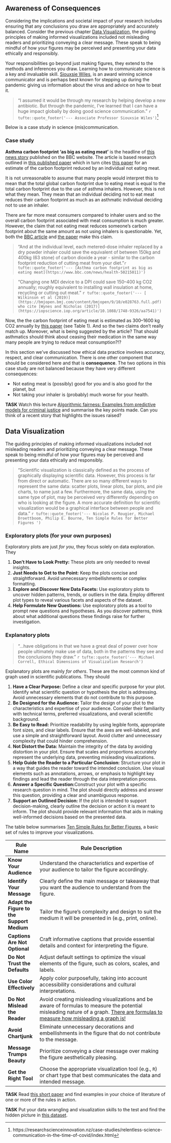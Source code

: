 ## Awareness of Consequences

Considering the implications and societal impact of your research includes ensuring that any conclusions you draw are appropriately and accurately balanced. Consider the previous chapter [Data Visualization], the guiding principles of making informed visualizations included not misleading readers and prioritizing conveying a clear message. These speak to being mindful of how your figures may be perceived and presenting your data ethically and responsibly.

Your responsibilities go beyond just making figures, they extend to the methods and inferences you draw. Learning how to communicate science is a key and invaluable skill. [Siouxsie Wiles](https://profiles.auckland.ac.nz/s-wiles), is an award winning science communicator and is perhaps best known for stepping up during the pandemic giving us information about the virus and advice on how to beat it.

> "I assumed it would be through my research by helping develop a new antibiotic. But through the pandemic, I’ve learned that I can have a huge impact globally by doing good science communication." `r tufte::quote_footer('--- Associate Professor Siouxsie Wiles')`^[https://researchscienceinnovation.nz/case-studies/relentless-science-communication-in-the-time-of-covid/index.html]


Below is a case study in science (mis)communication.

### Case study

**Asthma carbon footprint 'as big as eating meat'** is the headline of [this news story](https://www.bbc.com/news/health-50215011) published on the BBC website. The article is based research outlined in [this published paper](https://bmjopen.bmj.com/content/bmjopen/9/10/e028763.full.pdf) which in turn cites [this paper](https://iopscience.iop.org/article/10.1088/1748-9326/aa7541) for an estimate of the carbon footprint reduced by an individual not eating meat.


It is not unreasonable to assume that many people would interpret this to mean that the total global carbon footprint due to eating meat is equal to the total carbon footprint due to the use of asthma inhalers. However, this is not what they mean. They mean that an individual deciding not to eat meat reduces their carbon footprint as much as an asthmatic individual deciding not to use an inhaler.

There are far more meat consumers compared to inhaler users and so the overall carbon footprint associated with meat consumption is much greater. However, the claim that not eating meat reduces someone's carbon footprint about the same amount as not using inhalers is questionable. Yet, both the [BBC article](https://www.bbc.com/news/health-50215011) and [the paper](https://bmjopen.bmj.com/content/bmjopen/9/10/e028763.full.pdf) make this claim.

> "And at the individual level, each metered-dose inhaler replaced by a dry powder inhaler could save the equivalent of between 150kg and 400kg (63 stone) of carbon dioxide a year - similar to the carbon footprint reduction of cutting meat from your diet."`r tufte::quote_footer('--- [Asthma carbon footprint as big as eating meat](https://www.bbc.com/news/health-50215011)')`

> "Changing one MDI device to a DPI could save 150–400 kg CO2 annually; roughly equivalent to installing wall insulation at home, recycling or cutting out meat." `r tufte::quote_footer('--- [ Wilkinson et al (2019)](https://bmjopen.bmj.com/content/bmjopen/9/10/e028763.full.pdf) who cite [Wynes and Nicholas (2017)](https://iopscience.iop.org/article/10.1088/1748-9326/aa7541)')`

Now, the the carbon footprint of eating meat is estimated as 300–1600 kg CO2 annually by [this paper](https://iopscience.iop.org/article/10.1088/1748-9326/aa7541) (see Table 1). And so the two claims don't really match up. Moreover, what is being suggested by the article? That should asthmatics should think about ceasing their medication in the same way many people are trying to reduce meat consumption?!?


In this section we've discussed how ethical data practice involves accuracy, respect, and clear communication. There is one other component that should be considered here and that is **consequence**. The two options in this case study are not balanced because they have very different consequences: 
 
 - Not eating meat is (possibly) good for you and is also good for the planet, but
 - Not taking your inhaler is (probably) much worse for your health.



<div class="alert alert-warning">
  <strong>TASK</strong> Watch this lecture [Algorithmic fairness: Examples from predictive models for criminal justice](https://www.youtube.com/watch?v=dFfA7VtrAYI) and summarise the key points made. Can you think of a recent story that highlights the issues raised?

</div>


## Data Visualization

The guiding principles of making informed visualizations included not misleading readers and prioritizing conveying a clear message. These speak to being mindful of how your figures may be perceived and presenting your data ethically and responsibly.

> "Scientific visualization is classically defined as the process of graphically displaying scientific data. However, this process is far from direct or automatic. There are so many different ways to represent the same data: scatter plots, linear plots, bar plots, and pie charts, to name just a few. Furthermore, the same data, using the same type of plot, may be perceived very differently depending on who is looking at the figure. A more accurate definition for scientific visualization would be a graphical interface between people and data." `r tufte::quote_footer('--- Nicolas P. Rougier, Michael Droettboom, Philip E. Bourne, Ten Simple Rules for Better Figures ')`


### Exploratory plots (for your own purposes)

Exploratory plots are just *for you*, they focus solely on data exploration. They 

  1. **Don't Have to Look Pretty:** These plots are only needed to reveal insights.
  2. **Just Needs to Get to the Point:** Keep the plots concise and straightforward. Avoid unnecessary embellishments or complex formatting. 
  3. **Explore and Discover New Data Facets:** Use exploratory plots to uncover hidden patterns, trends, or outliers in the data. Employ different plot types to reveal various facets and aspects of the dataset.
  4. **Help Formulate New Questions:** Use exploratory plots as a tool to prompt new questions and hypotheses. As you discover patterns, think about what additional questions these findings raise for further investigation.

### Explanatory plots

> "...have obligations in that we have a great deal of power over how people ultimately make use of data, both in the patterns they see and the conclusions they draw." `r tufte::quote_footer('--- Michael Correll, Ethical Dimensions of Visualization Research')`

Explanatory plots are mainly *for others*. These are the most common kind of graph used in scientific publications. They should

   1. **Have a Clear Purpose:** Define a clear and specific purpose for your plot. Identify what scientific question or hypothesis the plot is addressing. Avoid unnecessary elements that do not contribute to this purpose.
   2. **Be Designed for the Audience:** Tailor the design of your plot to the characteristics and expertise of your audience. Consider their familiarity with technical terms, preferred visualizations, and overall scientific background.
   3. **Be Easy to Read:** Prioritize readability by using legible fonts, appropriate font sizes, and clear labels. Ensure that the axes are well-labeled, and use a simple and straightforward layout. Avoid clutter and unnecessary complexity that could hinder comprehension.
   4. **Not Distort the Data:** Maintain the integrity of the data by avoiding distortion in your plot. Ensure that scales and proportions accurately represent the underlying data, preventing misleading visualizations.
   5. **Help Guide the Reader to a Particular Conclusion:**
   Structure your plot in a way that guides the reader toward the intended conclusion. Use visual elements such as annotations, arrows, or emphasis to highlight key findings and lead the reader through the data interpretation process.
   6. **Answer a Specific Question:**Construct your plot with a specific research question in mind. The plot should directly address and answer this question, providing a clear and unambiguous response.
   7. **Support an Outlined Decision:** If the plot is intended to support decision-making, clearly outline the decision or action it is meant to inform. The plot should provide relevant information that aids in making well-informed decisions based on the presented data.



The table below summarises [Ten Simple Rules for Better Figures](https://journals.plos.org/ploscompbiol/article?id=10.1371/journal.pcbi.1003833), a basic set of rules to improve your visualizations.

| Rule Name                   | Rule Description                                                                                                       |
|-----------------------------|-------------------------------------------------------------------------------------------------------------------------|
| **Know Your Audience**      | Understand the characteristics and expertise of your audience to tailor the figure accordingly.                          |
| **Identify Your Message**    | Clearly define the main message or takeaway that you want the audience to understand from the figure.                    |
| **Adapt the Figure to the Support Medium** | Tailor the figure's complexity and design to suit the medium it will be presented in (e.g., print, online). |
| **Captions Are Not Optional**| Craft informative captions that provide essential details and context for interpreting the figure.                        |
| **Do Not Trust the Defaults**| Adjust default settings to optimize the visual elements of the figure, such as colors, scales, and labels.                |
| **Use Color Effectively**   | Apply color purposefully, taking into account accessibility considerations and cultural interpretations.                   |
| **Do Not Mislead the Reader**| Avoid creating misleading visualizations and be aware of formulas to measure the potential misleading nature of a graph. [There are formulas to measure how misleading a graph is!](https://en.wikipedia.org/wiki/Misleading_graph) |
| **Avoid Chartjunk**         | Eliminate unnecessary decorations and embellishments in the figure that do not contribute to the message.                 |
| **Message Trumps Beauty**   | Prioritize conveying a clear message over making the figure aesthetically pleasing.                                      |
| **Get the Right Tool**      | Choose the appropriate visualization tool (e.g., `R`) or chart type that best communicates the data and intended message.              |


<div class="alert alert-warning">
  <strong>TASK</strong> Read [this short paper](https://journals.plos.org/ploscompbiol/article?id=10.1371/journal.pcbi.1003833) and find examples in your choice of literature of one or more of the rules in action.
</div>

<div class="alert alert-warning">
  <strong>TASK</strong> Put your data wrangling and visualization skills to the test and find the hidden picture in [this dataset](https://osf.io/nzrfx).
  
</div>
 
